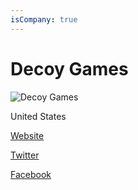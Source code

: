 ```yaml
---
isCompany: true
---
```


# Decoy Games

![Decoy Games](http://www.decoygames.com/images/Decoy/Splash%20-%20Co-op.png)

<Location>

United States

</Location>

<Website>

[Website](http://www.decoygames.com)

[Twitter](https://twitter.com/DecoyGames)

[Facebook](https://www.facebook.com/decoygames)

</Website>
